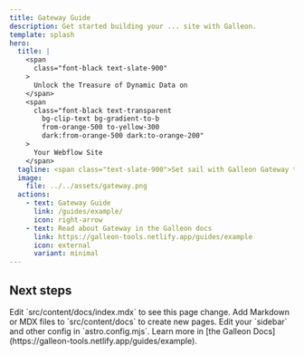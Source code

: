 ```yaml
---
title: Gateway Guide 
description: Get started building your ... site with Galleon.
template: splash
hero:
  title: |
    <span
      class="font-black text-slate-900"
    >
      Unlock the Treasure of Dynamic Data on 
    </span>
    <span
      class="font-black text-transparent
        bg-clip-text bg-gradient-to-b
        from-orange-500 to-yellow-300
        dark:from-orange-500 dark:to-orange-200"
    >
      Your Webflow Site 
    </span>
  tagline: <span class="text-slate-900">Set sail with Galleon Gateway to display secure public and private data using Xano. Powered by simple data attributes, no coding required.</span>
  image:
    file: ../../assets/gateway.png
  actions: 
    - text: Gateway Guide
      link: /guides/example/
      icon: right-arrow
    - text: Read about Gateway in the Galleon docs
      link: https://galleon-tools.netlify.app/guides/example
      icon: external
      variant: minimal
---
```



## Next steps

<CardGrid stagger>
	<Card title="Update ..." icon="pencil">
		Edit `src/content/docs/index.mdx` to see this page change.
	</Card>
	<Card title="Add new ..." icon="add-document">
		Add Markdown or MDX files to `src/content/docs` to create new pages.
	</Card>
	<Card title="Configure your ..." icon="setting">
		Edit your `sidebar` and other config in `astro.config.mjs`.
	</Card>
	<Card title="Read the docs" icon="open-book">
		Learn more in [the Galleon Docs](https://galleon-tools.netlify.app/guides/example).
	</Card>
</CardGrid>
